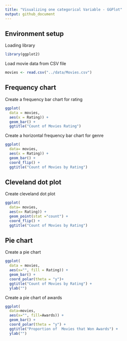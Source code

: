 ```yaml
---
title: "Visualizing one categorical Variable - GGPlot"
output: github_document
---
```


## Environment setup

Loading library
```r
library(ggplot2)
```

Load movie data from CSV file
```r
movies <- read.csv("../data/Movies.csv")
```


## Frequency chart
Create a frequency bar chart for rating
```r
ggplot(
  data = movies,
  aes(x = Rating)) +
  geom_bar() +
  ggtitle("Count of Movies Rating")
```

Create a horizontal frequency bar chart for genre
```r
ggplot(
  data= movies,
  aes(x = Rating)) + 
  geom_bar() +
  coord_flip() +
  ggtitle("Count of Movies by Rating")
```

## Cleveland dot plot
Create cleveland dot plot
```r
ggplot(
  data= movies,
  aes(x= Rating)) +
  geom_point(stat ="count") +
  coord_flip() +
  ggtitle("Count of Movies by Rating")

```

## Pie chart
Create a pie chart

```r
ggplot(
  data = movies,
  aes(x="", fill = Rating)) + 
  geom_bar() + 
  coord_polar(theta = "y")+
  ggtitle("Count of Movies by Rating") +
  ylab("")
```

Create a pie chart of awards
```r
ggplot(
  data=movies,
  aes(x="", fill=Awards)) +
  geom_bar() +
  coord_polar(theta = "y") +
  ggtitle("Proportion of  Movies that Won Awards") +
  ylab("")

```

